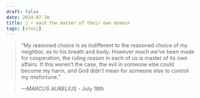 ```yaml
---
draft: false 
date: 2024-07-30
title: 🗿 • each the master of their own domain
tags: [stoic]
---
```


>  “My reasoned choice is as indifferent to the reasoned choice of my neighbor, as to his breath and body. However much we’ve been made for cooperation, the ruling reason in each of us is master of its own affairs. If this weren’t the case, the evil in someone else could become my harm, and God didn’t mean for someone else to control my misfortune.”

> *—MARCUS AURELIUS* - July 18th
